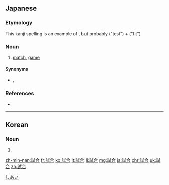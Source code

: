 ==Japanese==
{{ja-kanjitab|し|あい|sort=しあい}}

===Etymology===
This kanji spelling is an example of {{ja-ateji|sort=しあい}}, but probably {{ja-l|試}} ("test") + {{ja-l|合}} ("fit")

===Noun===
{{ja-noun|しあい}}

# {{lb|ja|sports}} [[match]], [[game]]

====Synonyms====
* {{ja-r|勝負|しょうぶ}}, {{ja-r|取り組み|とりくみ}}

===References===
* {{R:Shogakukan}}

[[Category:ja:Sports|しあい]]

----

==Korean==
{{ko-hanjatab}}

===Noun===
{{ko-noun|hj|hangeul=시합}}

# {{hanja form of|시합|[[game]], [[contest]], [[match]]}}

[[zh-min-nan:試合]]
[[fr:試合]]
[[ko:試合]]
[[lt:試合]]
[[li:試合]]
[[mg:試合]]
[[ja:試合]]
[[chr:試合]]
[[uk:試合]]
[[zh:試合]]